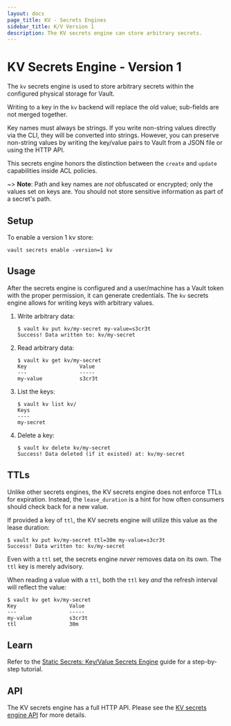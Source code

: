 ```yaml
---
layout: docs
page_title: KV - Secrets Engines
sidebar_title: K/V Version 1
description: The KV secrets engine can store arbitrary secrets.
---
```


# KV Secrets Engine - Version 1

The `kv` secrets engine is used to store arbitrary secrets within the
configured physical storage for Vault.

Writing to a key in the `kv` backend will replace the old value; sub-fields are
not merged together.

Key names must always be strings. If you write non-string values directly via
the CLI, they will be converted into strings. However, you can preserve
non-string values by writing the key/value pairs to Vault from a JSON file or
using the HTTP API.

This secrets engine honors the distinction between the `create` and `update`
capabilities inside ACL policies.

~> **Note**: Path and key names are _not_ obfuscated or encrypted; only the
values set on keys are. You should not store sensitive information as part of a
secret's path.

## Setup

To enable a version 1 kv store:

```
vault secrets enable -version=1 kv
```

## Usage

After the secrets engine is configured and a user/machine has a Vault token with
the proper permission, it can generate credentials. The `kv` secrets engine
allows for writing keys with arbitrary values.

1. Write arbitrary data:

   ```text
   $ vault kv put kv/my-secret my-value=s3cr3t
   Success! Data written to: kv/my-secret
   ```

1. Read arbitrary data:

   ```text
   $ vault kv get kv/my-secret
   Key                 Value
   ---                 -----
   my-value            s3cr3t
   ```

1. List the keys:

   ```text
   $ vault kv list kv/
   Keys
   ----
   my-secret
   ```

1. Delete a key:

   ```
   $ vault kv delete kv/my-secret
   Success! Data deleted (if it existed) at: kv/my-secret
   ```

## TTLs

Unlike other secrets engines, the KV secrets engine does not enforce TTLs
for expiration. Instead, the `lease_duration` is a hint for how often consumers
should check back for a new value.

If provided a key of `ttl`, the KV secrets engine will utilize this value
as the lease duration:

```text
$ vault kv put kv/my-secret ttl=30m my-value=s3cr3t
Success! Data written to: kv/my-secret
```

Even with a `ttl` set, the secrets engine _never_ removes data on its own. The
`ttl` key is merely advisory.

When reading a value with a `ttl`, both the `ttl` key _and_ the refresh interval
will reflect the value:

```text
$ vault kv get kv/my-secret
Key                 Value
---                 -----
my-value            s3cr3t
ttl                 30m
```

## Learn

Refer to the [Static Secrets: Key/Value Secrets
Engine](https://learn.hashicorp.com/vault/secrets-management/sm-static-secrets)
guide for a step-by-step tutorial.

## API

The KV secrets engine has a full HTTP API. Please see the
[KV secrets engine API](/vault/api-docs/secret/kv/kv-v1) for more
details.
